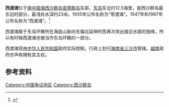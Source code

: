 {{Infobox Islands
| plural = yes
| name             =西渡滩
| image name       = 
| image caption    = 
| image size       = 
| locator map      = {{Location map|South China Sea|lat=16.81666|long=111.9|central|300px}}
| map_custom       = yes
| native name      = 
| native name link = 
| other_names         = 
| location         = [[南中国海|南中国海]]
| coordinates      = {{Coord|16|49|N|112|54|E|display=inline,title}}
| archipelago      = [[西沙群岛|西沙群岛]]
| total islands    = 
| major islands    = 
| area             =
| length           =
| width            =
| coastline        =
| highest mount    = 
| elevation        = 
| country                          = China
| country admin divisions title   =省
| country admin divisions         = [[海南省|海南省]]
| population       = 
| population as of = 
| density          = 
| ethnic groups    = 
| additional info  =
}} 
'''西渡滩'''位于[[南中国海|南中国海]][[西沙群岛|西沙群岛]][[宣德群岛|宣德群岛]]东部，[[东岛|东岛]]东北约12.5海里，是西沙群岛最东边的部分，最浅处水深约23米。1935年公布名称为“带渡滩”。1947年和1987年公布名称为“西渡滩”。<ref>{{cite book zh |author=广东省地名委员会 |title=《南海诸岛地名资料汇编》 |format=M |edition=1 |location=广州 |publisher=广东省地图出版社 |date=1987 |pages=174 |id= ISBN 80522-023-9}}</ref>

西渡滩属于东岛环礁所在海底山脉向东偏北延伸的而再次突出接近水面的独峰，所以有时候西渡滩也被当作东岛环礁的一部分。

西渡滩现由[[中华人民共和国|中华人民共和国]]政府实际控制，行政上划归[[海南省|海南省]][[三沙市|三沙市]]管辖。[[越南|越南]]政府亦声称拥有其主权。

==参考资料==
{{reflist}}

{{有争议的地区小作品}}
{{South China Sea Islands}}

[[Category:中国争议地区|Category:中国争议地区]]
[[Category:西沙群岛|Category:西沙群岛]]